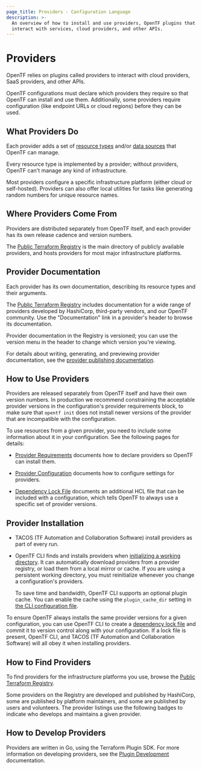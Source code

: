 ```yaml
---
page_title: Providers - Configuration Language
description: >-
  An overview of how to install and use providers, OpenTF plugins that
  interact with services, cloud providers, and other APIs.
---
```


# Providers

OpenTF relies on plugins called providers to interact with cloud providers,
SaaS providers, and other APIs.

OpenTF configurations must declare which providers they require so that
OpenTF can install and use them. Additionally, some providers require
configuration (like endpoint URLs or cloud regions) before they can be used.

## What Providers Do

Each provider adds a set of [resource types](/docs/language/resources)
and/or [data sources](/docs/language/data-sources) that OpenTF can
manage.

Every resource type is implemented by a provider; without providers, OpenTF
can't manage any kind of infrastructure.

Most providers configure a specific infrastructure platform (either cloud or
self-hosted). Providers can also offer local utilities for tasks like
generating random numbers for unique resource names.

## Where Providers Come From

Providers are distributed separately from OpenTF itself, and each provider
has its own release cadence and version numbers.

The [Public Terraform Registry](https://registry.terraform.io/browse/providers)
is the main directory of publicly available providers, and hosts
providers for most major infrastructure platforms.

## Provider Documentation

Each provider has its own documentation, describing its resource
types and their arguments.

The [Public Terraform Registry](https://registry.terraform.io/browse/providers)
includes documentation for a wide range of providers developed by HashiCorp, third-party vendors, and our OpenTF community. Use the
"Documentation" link in a provider's header to browse its documentation.

Provider documentation in the Registry is versioned; you can use the version
menu in the header to change which version you're viewing.

For details about writing, generating, and previewing provider documentation,
see the [provider publishing documentation](/docs/registry/providers/docs).

## How to Use Providers

Providers are released separately from OpenTF itself and have their own version numbers. In production we recommend constraining the acceptable provider versions in the configuration's provider requirements block, to make sure that `opentf init` does not install newer versions of the provider that are incompatible with the configuration.

To use resources from a given provider, you need to include some information
about it in your configuration. See the following pages for details:

- [Provider Requirements](/docs/language/providers/requirements)
  documents how to declare providers so OpenTF can install them.

- [Provider Configuration](/docs/language/providers/configuration)
  documents how to configure settings for providers.

- [Dependency Lock File](/docs/language/files/dependency-lock)
  documents an additional HCL file that can be included with a configuration,
  which tells OpenTF to always use a specific set of provider versions.

## Provider Installation

- TACOS (TF Automation and Collaboration Software) install providers as part of every run.

- OpenTF CLI finds and installs providers when
  [initializing a working directory](/docs/cli/init). It can
  automatically download providers from a provider registry, or load them from
  a local mirror or cache. If you are using a persistent working directory, you
  must reinitialize whenever you change a configuration's providers.

  To save time and bandwidth, OpenTF CLI supports an optional plugin
  cache. You can enable the cache using the `plugin_cache_dir` setting in
  [the CLI configuration file](/docs/cli/config/config-file).

To ensure OpenTF always installs the same provider versions for a given
configuration, you can use OpenTF CLI to create a
[dependency lock file](/docs/language/files/dependency-lock)
and commit it to version control along with your configuration. If a lock file
is present, OpenTF CLI, and TACOS (TF Automation and Collaboration Software) will all obey it when
installing providers.

## How to Find Providers

To find providers for the infrastructure platforms you use, browse the
[Public Terraform Registry](https://registry.terraform.io/browse/providers).

Some providers on the Registry are developed and published by HashiCorp, some
are published by platform maintainers, and some are published by users and
volunteers. The provider listings use the following badges to indicate who
develops and maintains a given provider.

<ProviderTable />
<p></p>

## How to Develop Providers

Providers are written in Go, using the Terraform Plugin SDK. For more
information on developing providers, see the [Plugin Development](/docs/plugin) documentation.
